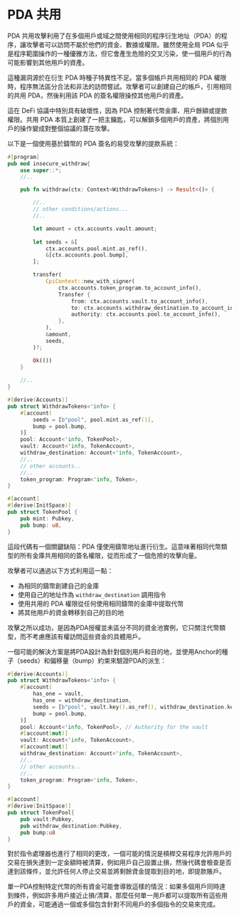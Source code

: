 
# PDA 共用

PDA 共用攻擊利用了在多個用戶或域之間使用相同的程序衍生地址（PDA）的程序，讓攻擊者可以訪問不屬於他們的資金、數據或權限。雖然使用全局 PDA 似乎是程序範圍操作的一種優雅方法，但它會產生危險的交叉污染，使一個用戶的行為可能影響到其他用戶的資產。

這種漏洞源於在衍生 PDA 時種子特異性不足。當多個帳戶共用相同的 PDA 權限時，程序無法區分合法和非法的訪問嘗試。攻擊者可以創建自己的帳戶，引用相同的共用 PDA，然後利用該 PDA 的簽名權限操控其他用戶的資產。

這在 DeFi 協議中特別具有破壞性，因為 PDA 控制著代幣金庫、用戶餘額或提款權限。共用 PDA 本質上創建了一把主鑰匙，可以解鎖多個用戶的資產，將個別用戶的操作變成對整個協議的潛在攻擊。

<ArticleSection name="Anchor" id="anchor" level="h2" />

以下是一個使用基於鑄幣的 PDA 簽名的易受攻擊的提款系統：

```rust
#[program]
pub mod insecure_withdraw{
    use super::*;
    //..

    pub fn withdraw(ctx: Context<WithdrawTokens>) -> Result<()> {

        //..
        // other conditions/actions...
        //..

        let amount = ctx.accounts.vault.amount;
        
        let seeds = &[
            ctx.accounts.pool.mint.as_ref(),
            &[ctx.accounts.pool.bump],
        ];

        transfer(
            CpiContext::new_with_signer(
                ctx.accounts.token_program.to_account_info(),
                Transfer {
                    from: ctx.accounts.vault.to_account_info(),
                    to: ctx.accounts.withdraw_destination.to_account_info(),
                    authority: ctx.accounts.pool.to_account_info(),
                },
            ),
            &amount,
            seeds,
        )?;

        Ok(())
    }
        
    //..
}

#[derive(Accounts)]
pub struct WithdrawTokens<'info> {
    #[account(
        seeds = [b"pool", pool.mint.as_ref()],
        bump = pool.bump,                                        
    )]
    pool: Account<'info, TokenPool>,
    vault: Account<'info, TokenAccount>,
    withdraw_destination: Account<'info, TokenAccount>,
    //..
    // other accounts..
    //..
    token_program: Program<'info, Token>,
}

#[account]
#[derive(InitSpace)]
pub struct TokenPool {
    pub mint: Pubkey,
    pub bump: u8,
}
```

這段代碼有一個關鍵缺陷：PDA 僅使用鑄幣地址進行衍生。這意味著相同代幣類型的所有金庫共用相同的簽名權限，從而形成了一個危險的攻擊向量。

攻擊者可以通過以下方式利用這一點：
- 為相同的鑄幣創建自己的金庫
- 使用自己的地址作為 `withdraw_destination` 調用指令
- 使用共用的 PDA 權限從任何使用相同鑄幣的金庫中提取代幣
- 將其他用戶的資金轉移到自己的目的地

攻擊之所以成功，是因為PDA授權並未區分不同的資金池實例，它只關注代幣類型，而不考慮應該有權訪問這些資金的具體用戶。

一個可能的解決方案是將PDA設計為針對個別用戶和目的地，並使用Anchor的種子（seeds）和偏移量（bump）約束來驗證PDA的派生：

```rust
#[derive(Accounts)]
pub struct WithdrawTokens<'info> {
    #[account(
        has_one = vault,
        has_one = withdraw_destination,
        seeds = [b"pool", vault.key().as_ref(), withdraw_destination.key().as_ref()],
        bump = pool.bump,                                        
    )]
    pool: Account<'info, TokenPool>, // Authority for the vault
    #[account(mut)]
    vault: Account<'info, TokenAccount>,
    #[account(mut)]
    withdraw_destination: Account<'info, TokenAccount>,
    //..
    // other accounts..
    //..
    token_program: Program<'info, Token>,
}

#[account]
#[derive(InitSpace)]
pub struct TokenPool{
    pub vault:Pubkey,
    pub withdraw_destination:Pubkey,
    pub bump:u8
}
```

對於指令處理器也進行了相同的更改，一個可能的情況是槓桿交易程序允許用戶的交易在損失達到一定金額時被清算，例如用戶自己設置止損，然後代碼會檢查是否達到該條件，並允許任何人停止交易並將剩餘資金提取到目的地，即提款賬戶。

單一PDA控制特定代幣的所有資金可能會導致這樣的情況：如果多個用戶同時達到條件，例如許多用戶接近止損/清算，那麼任何單一用戶都可以提取所有這些用戶的資金，可能通過一個或多個包含針對不同用戶的多個指令的交易來完成。
